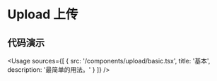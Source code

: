 
# Upload 上传

## 代码演示

<Usage
  sources={[
    {
      src: '/components/upload/basic.tsx',
      title: '基本',
      description: '最简单的用法。'
    }
  ]}
/>
